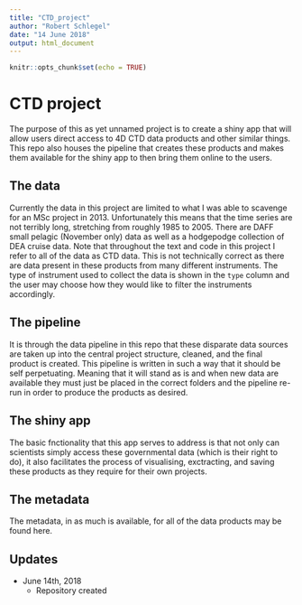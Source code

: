 ```yaml
---
title: "CTD_project"
author: "Robert Schlegel"
date: "14 June 2018"
output: html_document
---
```


```r
knitr::opts_chunk$set(echo = TRUE)
```

# CTD project

The purpose of this as yet unnamed project is to create a shiny app that will allow users direct access to 4D CTD data products and other similar things. This repo also houses the pipeline that creates these products and makes them available for the shiny app to then bring them online to the users.

## The data

Currently the data in this project are limited to what I was able to scavenge for an MSc project in 2013. Unfortunately this means that the time series are not terribly long, stretching from roughly 1985 to 2005. There are DAFF small pelagic (November only) data as well as a hodgepodge collection of DEA cruise data. Note that throughout the text and code in this project I refer to all of the data as CTD data. This is not technically correct as there are data present in these products from many different instruments. The type of instrument used to collect the data is shown in the `type` column and the user may choose how they would like to filter the instruments accordingly.

## The pipeline

It is through the data pipeline in this repo that these disparate data sources are taken up into the central project structure, cleaned, and the final product is created. This pipeline is written in such a way that it should be self perpetuating. Meaning that it will stand as is and when new data are available they must just be placed in the correct folders and the pipeline re-run in order to produce the products as desired.

## The shiny app

The basic fnctionality that this app serves to address is that not only can scientists simply access these governmental data (which is their right to do), it also facilitates the process of visualising, exctracting, and saving these products as they require for their own projects.

## The metadata

The metadata, in as much is available, for all of the data products may be found here.

## Updates

* June 14th, 2018
    * Repository created
